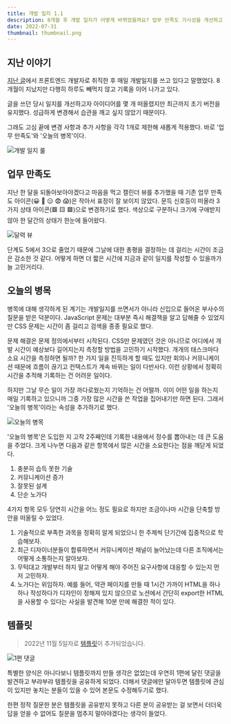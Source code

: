 ```yaml
---
title: 개발 일지 1.1
description: 8개월 후 개발 일지가 어떻게 바뀌었을까요? 업무 만족도 가시성을 개선하고 날마다 병목 지점을 추적해 봅니다.
date: 2022-07-31
thumbnail: thumbnail.png
---
```


## 지난 이야기

[지난 글](/ko/posts/developer-diary-v1)에서 프론트엔드 개발자로 취직한 후 매일 개발일지를 쓰고 있다고 말했었다. 8개월이 지났지만 다행히 하루도 빼먹지 않고 기록을 이어 나가고 있다.

글을 쓰던 당시 일지를 개선하고자 아이디어를 몇 개 떠올렸지만 최근까지 초기 버전을 유지했다. 성급하게 변경해서 습관을 깨고 싶지 않았기 때문이다.

그래도 고심 끝에 변경 사항과 추가 사항을 각각 1개로 제한해 새롭게 적용했다. 바로 '업무 만족도'와 '오늘의 병목'이다.

![개발 일지 룰](/static/posts/developer-diary-v1-1/개발_일지_룰.png)

## 업무 만족도

지난 한 달을 되돌아보아야겠다고 마음을 먹고 캘린더 뷰를 추가했을 때 기존 업무 만족도 아이콘(😀 🙂 😑 😨 😱)은 작아서 표정이 잘 보이지 않았다. 문득 신호등이 떠올라 3가지 상태 아이콘(🟥 🟨 🟩)으로 변경하기로 했다. 색상으로 구분하니 크기에 구애받지 않아 한 달간의 상태가 한눈에 들어왔다.

![달력 뷰](/static/posts/developer-diary-v1-1/달력_뷰.png)

단계도 5에서 3으로 줄었기 때문에 그날에 대한 총평을 결정하는 데 걸리는 시간이 조금은 감소한 것 같다. 어떻게 하면 더 짧은 시간에 지금과 같이 일지를 작성할 수 있을까가 늘 고민거리다.

## 오늘의 병목

병목에 대해 생각하게 된 계기는 개발일지를 쓰면서가 아니라 신입으로 들어온 부사수의 질문을 받은 덕분이다. JavaScript 문제는 대부분 즉시 해결책을 알고 답해줄 수 있었지만 CSS 문제는 시간이 좀 걸리고 검색을 종종 필요로 했다.

문제 해결은 문제 정의에서부터 시작된다. CSS만 문제였던 것은 아니므로 어디에서 개발 시간이 예상보다 길어지는지 측정할 방법을 고민하기 시작했다. 개개의 태스크마다 소요 시간을 측정하면 될까? 한 가지 일을 진득하게 할 때도 있지만 회의나 커뮤니케이션 때문에 흐름이 끊기고 컨텍스트가 계속 바뀌는 일이 다반사다. 이런 상황에서 정확히 시간을 추적해 기록하는 건 어려운 일이다.

하지만 그날 무슨 일이 가장 까다로웠는지 기억하는 건 어떨까. 이미 어떤 일을 하는지 매일 기록하고 있으니까 그중 가장 많은 시간을 쓴 작업을 집어내기만 하면 된다. 그래서 '오늘의 병목'이라는 속성을 추가하기로 했다.

![오늘의 병목](/static/posts/developer-diary-v1-1/오늘의_병목.png)

'오늘의 병목'은 도입한 지 고작 2주째인데 기록한 내용에서 정수를 뽑아내는 데 큰 도움을 주었다. 크게 나누면 다음과 같은 항목에서 많은 시간을 소요한다는 점을 깨닫게 되었다.

1. 충분히 습득 못한 기술
2. 커뮤니케이션 증가
3. 잘못된 설계
4. 단순 노가다

4가지 항목 모두 당연히 시간을 어느 정도 필요로 하지만 조금이나마 시간을 단축할 방안을 떠올릴 수 있었다.

1. 기술적으로 부족한 과목을 정확히 알게 되었으니 한 주제씩 단기간에 집중적으로 학습해보자.
2. 최근 디자이너분들이 합류하면서 커뮤니케이션 채널이 늘어났는데 다른 조직에서는 어떻게 소통하는지 알아보자.
3. 무턱대고 개발부터 하지 말고 어떻게 해야 주어진 요구사항에 대응할 수 있는지 먼저 고민하자.
4. 노가다는 위임하자. 예를 들어, 약관 페이지를 만들 때 1시간 가까이 HTML을 하나하나 작성하다가 디자인이 정해져 있지 않으므로 노션에서 간단히 export한 HTML을 사용할 수 있다는 사실을 발견해 10분 만에 해결한 적이 있다.

## 템플릿

> 2022년 11월 5일자로 [템플릿](https://yisu-kim.notion.site/4622e822050f484ab60d1b8844aacab9)이 추가되었습니다.

![1편 댓글](/static/posts/developer-diary-v1-1/1편_댓글.png)

특별한 양식은 아니다보니 템플릿까지 만들 생각은 없었는데 우연히 1편에 달린 댓글을 발견하고 부랴부랴 템플릿을 공유하게 되었다.
더해서 댓글에만 달아두면 템플릿에 관심이 있지만 놓치는 분들이 있을 수 있어 본문도 수정해두기로 했다.

한편 정작 질문한 분은 템플릿을 공유받지 못하고 다른 분이 공유받는 걸 보면서 더더욱 답을 얻을 수 없어도 질문을 멈추지 말아야겠다는 생각이 들었다.
